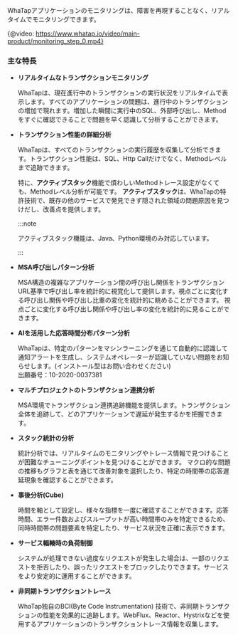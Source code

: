 WhaTapアプリケーションのモニタリングは、障害を再現することなく、リアルタイムでモニタリングできます。

{@video: https://www.whatap.io/video/main-product/monitoring_step_0.mp4}

### 主な特長

-   **リアルタイムなトランザクションモニタリング**

    WhaTapは、現在進行中のトランザクションの実行状況をリアルタイムで表示します。すべてのアプリケーションの問題は、進行中のトランザクションの増加で現れます。増加した瞬間に実行中のSQL、外部呼び出し、Methodをすぐに確認できることで問題を早く認識して分析することができます。

-   **トランザクション性能の詳細分析**

    WhaTapは、すべてのトランザクションの実行履歴を収集して分析できます。トランザクション性能は、SQL、Http Callだけでなく、Methodレベルまで追跡できます。 

    <InDoc product='java,python'>

    特に、**アクティブスタック**機能で煩わしいMethodトレース設定がなくても、Methodレベル分析が可能です。 **アクティブスタック**は、WhaTapの特許技術で、既存の他のサービスで発見できず隠された領域の問題原因を見つけだし、改善点を提供します。

    :::note

    アクティブスタック機能は、Java、Python環境のみ対応しています。

    :::

    </InDoc>

<Xclude product='dotnet'>

-   **MSA呼び出しパターン分析**

    MSA構造の複雑なアプリケーション間の呼び出し関係をトランザクションURL基準で呼び出し率を統計的に視覚化して提供します。視点ごとに変化する呼び出し関係や呼び出し比重の変化を統計的に眺めることができます。 視点ごとに変化する呼び出し関係や呼び出し率の変化を統計的に見ることができます。

</Xclude>

-   **AIを活用した応答時間分布パターン分析**

    WhaTapは、特定のパターンをマシンラーニングを通じて自動的に認識して通知アラートを生成し、システムオペレーターが認識していない問題をお知らせします。(インストール型はお問い合わせください)<br/>
    出願番号：10-2020-0037381

<Xclude product='dotnet'>

-   **マルチプロジェクトのトランザクション連携分析**

    MSA環境でトランザクション連携追跡機能を提供します。トランザクション全体を追跡して、どのアプリケーションで遅延が発生するかを把握できます。

</Xclude>

<InDoc product='java,python'>

-   **スタック統計の分析**

    統計分析では、リアルタイムのモニタリングやトレース情報で見つけることが困難なチューニングポイントを見つけることができます。 マクロ的な問題の推移もグラフと表を通じて改善対象を選択したり、特定の時間帯の応答遅延現象を確認することができます。

</InDoc>

-   **事後分析(Cube)**

    時間を軸として設定し、様々な指標を一度に確認することができます。応答時間、エラー件数およびスループットが高い時間帯のみを特定できるため、同時時間帯の問題要素を特定したり、サービス状況を正確に表示できます。

<InDoc product='java'>

-   **サービス輻輳時の負荷制御**

    システムが処理できない過度なリクエストが発生した場合は、一部のリクエストを拒否したり、誤ったリクエストをブロックしたりできます。サービスをより安定的に運用することができます。

-   **非同期トランザクショントレース**

    WhaTap独自のBCI(Byte Code Instrumentation) 技術で、非同期トランザクションの性能を効果的に追跡します。WebFlux、Reactor、Hystrixなどを使用するアプリケーションのトランザクショントレース情報を収集します。

</InDoc>
